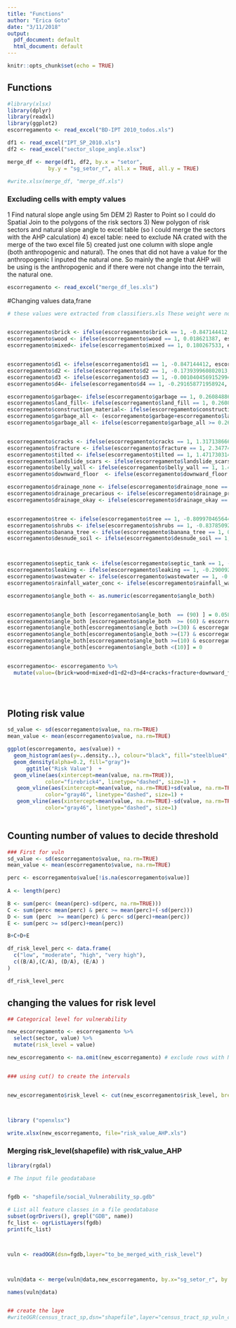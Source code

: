 ```yaml
---
title: "Functions"
author: "Erica Goto"
date: "3/11/2018"
output:
  pdf_document: default
  html_document: default
---
```


```r
knitr::opts_chunk$set(echo = TRUE)
```
## Functions

```r
#library(xlsx)
library(dplyr)
library(readxl)
library(ggplot2)
escorregamento <- read_excel("BD-IPT 2010_todos.xls")

df1 <- read_excel("IPT_SP_2010.xls")
df2 <- read_excel("sector_slope_angle.xlsx")

merge_df <- merge(df1, df2, by.x = "setor", 
             by.y = "sg_setor_r", all.x = TRUE, all.y = TRUE)

#write.xlsx(merge_df, "merge_df.xls")

```


### Excluding  cells with empty values
1 Find natural slope angle using 5m DEM
2) Raster to Point so I could do Spatial Join to the polygons of the risk sectors
3) New polygon of risk sectors and natural slope angle to excel table (so I could merge the sectors with the AHP calculation)
4) excel table: need to exclude NA crated with the merge of the two excel file
5) created just one column with slope angle (both anthropogenic and natural). The ones that did not have a value for the anthropogenic I inputed the natural one. So mainly the angle that AHP will be using is the anthropogenic and if there were not change into the terrain, the natural one. 
```r
escorregamento <- read_excel("merge_df_les.xls")

```






#Changing values data,frane

```r

# these values were extracted from classifiers.xls These weight were normalized with z-score


escorregamento$brick <- ifelse(escorregamento$brick == 1, -0.847144412, escorregamento$brick)
escorregamento$wood <- ifelse(escorregamento$wood == 1, 0.018621387, escorregamento$wood)
escorregamento$mixed<- ifelse(escorregamento$mixed == 1, 0.180267533, escorregamento$mixed)


escorregamento$d1 <- ifelse(escorregamento$d1 == 1, -0.847144412, escorregamento$d1)
escorregamento$d2 <- ifelse(escorregamento$d2 == 1, -0.173939960802013, escorregamento$d2)
escorregamento$d3 <- ifelse(escorregamento$d3 == 1, -0.00104045691529944, escorregamento$d3)
escorregamento$d4<- ifelse(escorregamento$d4 == 1, -0.291658771958924, escorregamento$d4)

escorregamento$garbage<- ifelse(escorregamento$garbage == 1, 0.260848862548364, escorregamento$garbage)
escorregamento$land_fill<- ifelse(escorregamento$land_fill == 1, 0.260848862548364, escorregamento$land_fill)
escorregamento$construction_material<- ifelse(escorregamento$construction_material == 1, 0.260848862548364, escorregamento$construction_material)
escorregamento$garbage_all <- (escorregamento$garbage+escorregamento$land_fill+escorregamento$construction_material)
escorregamento$garbage_all <- ifelse(escorregamento$garbage_all >= 0.260848862548364, 0.260848862548364, 0)


escorregamento$cracks <- ifelse(escorregamento$cracks == 1, 1.31713866640692, escorregamento$cracks) # crack in the house
escorregamento$fracture <- ifelse(escorregamento$fracture == 1, 2.34774965617479, escorregamento$fracture) # crack in the teraain
escorregamento$tilted <- ifelse(escorregamento$tilted == 1, 1.4717303148721, escorregamento$tilted)
escorregamento$landslide_scars <- ifelse(escorregamento$landslide_scars == 1, 2.22751170736854, escorregamento$landslide_scars)
escorregamento$belly_wall <- ifelse(escorregamento$belly_wall == 1, 1.4717303148721, escorregamento$belly_wall)
escorregamento$downward_floor  <- ifelse(escorregamento$downward_floor == 1, 3.25812269713641, escorregamento$downward_floor)

escorregamento$drainage_none <- ifelse(escorregamento$drainage_none == 1, -0.668824645993864, escorregamento$drainage_none)
escorregamento$drainage_precarious <- ifelse(escorregamento$drainage_precarious == 1, -0.699186045020083, escorregamento$drainage_precarious)
escorregamento$drainage_okay <- ifelse(escorregamento$drainage_okay == 1, -0.847144412105597, escorregamento$drainage_okay)


escorregamento$tree <- ifelse(escorregamento$tree == 1, -0.809970465644889, escorregamento$tree)
escorregamento$shrubs <- ifelse(escorregamento$shrubs == 1, -0.83785092549042, escorregamento$shrubs)
escorregamento$banana_tree <- ifelse(escorregamento$banana_tree == 1, 0.0186213873767418, escorregamento$banana_tree)
escorregamento$desnude_soil <- ifelse(escorregamento$desnude_soil == 1, 0.114731452565228, escorregamento$desnude_soil)



escorregamento$septic_tank <- ifelse(escorregamento$septic_tank == 1, -0.607280655919903, escorregamento$septic_tank)
escorregamento$leaking <- ifelse(escorregamento$leaking == 1, -0.290092399384874, escorregamento$leaking)
escorregamento$wastewater <- ifelse(escorregamento$wastewater == 1, -0.572563533314079, escorregamento$wastewater)
escorregamento$rainfall_water_conc <- ifelse(escorregamento$rainfall_water_conc == 1, -0.567829380231467, escorregamento$rainfall_water_conc)

escorregamento$angle_both <- as.numeric(escorregamento$angle_both)


escorregamento$angle_both [escorregamento$angle_both  == (90) ] = 0.058482
escorregamento$angle_both [escorregamento$angle_both  >= (60) & escorregamento$angle_both  < 90] = 0.05664807
escorregamento$angle_both[escorregamento$angle_both >=(30) & escorregamento$angle_both < 60] = 0.026693875
escorregamento$angle_both[escorregamento$angle_both >=(17) & escorregamento$angle_both < 30] = 0.013041282
escorregamento$angle_both[escorregamento$angle_both >=(10) & escorregamento$angle_both < 17] = 0.004075401
escorregamento$angle_both[escorregamento$angle_both <(10)] = 0


escorregamento<- escorregamento %>%
  mutate(value=(brick+wood+mixed+d1+d2+d3+d4+cracks+fracture+downward_floor+tilted+landslide_scars+belly_wall+ tree + shrubs + banana_tree + desnude_soil + septic_tank+ leaking + wastewater+ rainfall_water_conc + garbage_all + drainage_okay + drainage_precarious + drainage_none) + angle_both)


    
```

## Ploting risk value
```r

sd_value <- sd(escorregamento$value, na.rm=TRUE)
mean_value <- mean(escorregamento$value, na.rm=TRUE)

ggplot(escorregamento, aes(value)) + 
  geom_histogram(aes(y=..density..), colour="black", fill="steelblue4",binwidth=0.3) +
  geom_density(alpha=0.2, fill="gray")+
      ggtitle("Risk Value")  +
  geom_vline(aes(xintercept=mean(value, na.rm=TRUE)),
            color="firebrick4", linetype="dashed", size=1) +
   geom_vline(aes(xintercept=mean(value, na.rm=TRUE)+sd(value, na.rm=TRUE)),
            color="gray46", linetype="dashed", size=1) +
   geom_vline(aes(xintercept=mean(value, na.rm=TRUE)-sd(value, na.rm=TRUE)),
            color="gray46", linetype="dashed", size=1)



```



## Counting number of values to decide threshold
```r
### First for vuln
sd_value <- sd(escorregamento$value, na.rm=TRUE)
mean_value <- mean(escorregamento$value, na.rm=TRUE)

perc <- escorregamento$value[!is.na(escorregamento$value)]
 
A <- length(perc)

B <- sum(perc< (mean(perc)-sd(perc, na.rm=TRUE)))
C <- sum(perc< mean(perc) & perc >= mean(perc)+(-sd(perc)))
D <- sum (perc  >= mean(perc) & perc< sd(perc)+mean(perc))
E <- sum(perc >= sd(perc)+mean(perc))

B+C+D+E 

df_risk_level_perc <- data.frame(
  c("low", "moderate", "high", "very high"),
  c((B/A),(C/A), (D/A), (E/A) )
)

df_risk_level_perc
```

## changing the values for risk level 
```r
## Categorical level for vulnerability

new_escorregamento <- escorregamento %>%
  select(sector, value) %>%
  mutate(risk_level = value)

new_escorregamento <- na.omit(new_escorregamento) # exclude rows with NA


### using cut() to create the intervals


new_escorregamento$risk_level <- cut(new_escorregamento$risk_level, breaks=c(-6,(mean_value-sd_value), mean_value, (mean_value + sd_value),7), labels = c("low", "moderate", "high", "very high" ))



library ("openxlsx")

write.xlsx(new_escorregamento, file="risk_value_AHP.xls")

```

### Merging risk_level(shapefile) with risk_value_AHP
```r
library(rgdal)

# The input file geodatabase


fgdb <- "shapefile/social_Vulnerability_sp.gdb"

# List all feature classes in a file geodatabase
subset(ogrDrivers(), grepl("GDB", name))
fc_list <- ogrListLayers(fgdb)
print(fc_list)



vuln <- readOGR(dsn=fgdb,layer="to_be_merged_with_risk_level")



vuln@data <- merge(vuln@data,new_escorregamento, by.x="sg_setor_r", by.y="sector", all.x=T, sort=F)

names(vuln@data)


## create the laye
#writeOGR(census_tract_sp,dsn="shapefile",layer="census_tract_sp_vuln_correct2", driver="ESRI Shapefile")


```